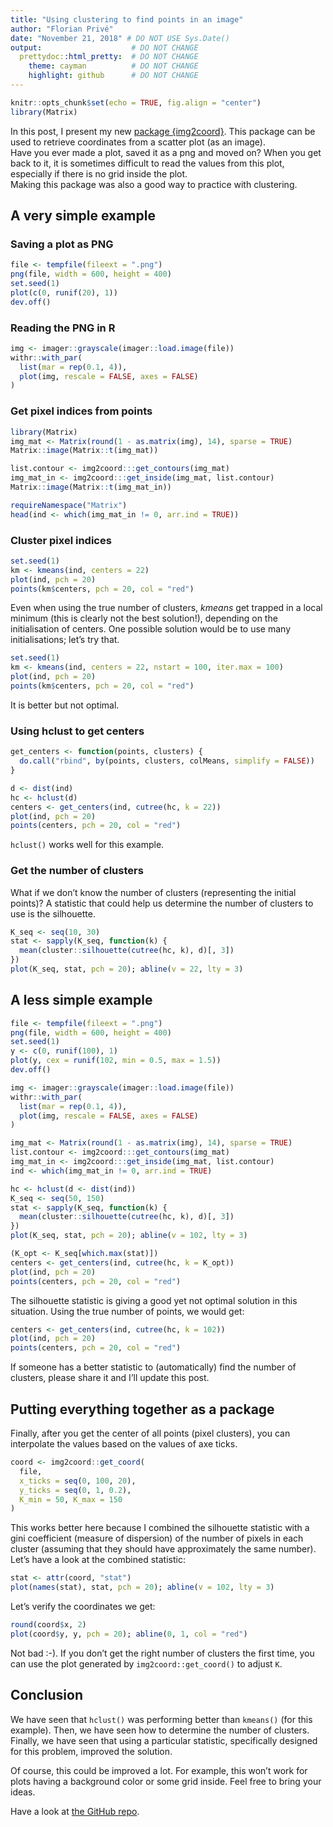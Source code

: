 ```yaml
---
title: "Using clustering to find points in an image"
author: "Florian Privé"
date: "November 21, 2018" # DO NOT USE Sys.Date()
output:                    # DO NOT CHANGE
  prettydoc::html_pretty:  # DO NOT CHANGE
    theme: cayman          # DO NOT CHANGE
    highlight: github      # DO NOT CHANGE
---
```


```r
knitr::opts_chunk$set(echo = TRUE, fig.align = "center")
library(Matrix)
```


In this post, I present my new [package {img2coord}](https://github.com/privefl/img2coord). This package can be used to retrieve coordinates from a scatter plot (as an image).    
Have you ever made a plot, saved it as a png and moved on? When you get back to it, it is sometimes difficult to read the values from this plot, especially if there is no grid inside the plot.    
Making this package was also a good way to practice with clustering.

## A very simple example

### Saving a plot as PNG

```r
file <- tempfile(fileext = ".png")
png(file, width = 600, height = 400)
set.seed(1)
plot(c(0, runif(20), 1))
dev.off()
```

### Reading the PNG in R

```r
img <- imager::grayscale(imager::load.image(file))
withr::with_par(
  list(mar = rep(0.1, 4)),
  plot(img, rescale = FALSE, axes = FALSE)
)
```

### Get pixel indices from points

```r
library(Matrix)
img_mat <- Matrix(round(1 - as.matrix(img), 14), sparse = TRUE)
Matrix::image(Matrix::t(img_mat))
```

```r
list.contour <- img2coord:::get_contours(img_mat)
img_mat_in <- img2coord:::get_inside(img_mat, list.contour)
Matrix::image(Matrix::t(img_mat_in))
```

```r
requireNamespace("Matrix")
head(ind <- which(img_mat_in != 0, arr.ind = TRUE))
```

### Cluster pixel indices

```r
set.seed(1)
km <- kmeans(ind, centers = 22)
plot(ind, pch = 20)
points(km$centers, pch = 20, col = "red")
```

Even when using the true number of clusters, *kmeans* get trapped in a local minimum (this is clearly not the best solution!), depending on the initialisation of centers. One possible solution would be to use many initialisations; let's try that.

```r
set.seed(1)
km <- kmeans(ind, centers = 22, nstart = 100, iter.max = 100)
plot(ind, pch = 20)
points(km$centers, pch = 20, col = "red")
```

It is better but not optimal.

### Using hclust to get centers

```r
get_centers <- function(points, clusters) {
  do.call("rbind", by(points, clusters, colMeans, simplify = FALSE))
}

d <- dist(ind)
hc <- hclust(d)
centers <- get_centers(ind, cutree(hc, k = 22))
plot(ind, pch = 20)
points(centers, pch = 20, col = "red")
```

`hclust()` works well for this example.

### Get the number of clusters

What if we don't know the number of clusters (representing the initial points)? A statistic that could help us determine the number of clusters to use is the silhouette.

```r
K_seq <- seq(10, 30)
stat <- sapply(K_seq, function(k) {
  mean(cluster::silhouette(cutree(hc, k), d)[, 3])
})
plot(K_seq, stat, pch = 20); abline(v = 22, lty = 3)
```

## A less simple example


```r
file <- tempfile(fileext = ".png")
png(file, width = 600, height = 400)
set.seed(1)
y <- c(0, runif(100), 1)
plot(y, cex = runif(102, min = 0.5, max = 1.5))
dev.off()
```

```r
img <- imager::grayscale(imager::load.image(file))
withr::with_par(
  list(mar = rep(0.1, 4)),
  plot(img, rescale = FALSE, axes = FALSE)
)
```

```r
img_mat <- Matrix(round(1 - as.matrix(img), 14), sparse = TRUE)
list.contour <- img2coord:::get_contours(img_mat)
img_mat_in <- img2coord:::get_inside(img_mat, list.contour)
ind <- which(img_mat_in != 0, arr.ind = TRUE)
```

```r
hc <- hclust(d <- dist(ind))
K_seq <- seq(50, 150)
stat <- sapply(K_seq, function(k) {
  mean(cluster::silhouette(cutree(hc, k), d)[, 3])
})
plot(K_seq, stat, pch = 20); abline(v = 102, lty = 3)
```

```r
(K_opt <- K_seq[which.max(stat)])
centers <- get_centers(ind, cutree(hc, k = K_opt))
plot(ind, pch = 20)
points(centers, pch = 20, col = "red")
```

The silhouette statistic is giving a good yet not optimal solution in this situation. Using the true number of points, we would get:

```r
centers <- get_centers(ind, cutree(hc, k = 102))
plot(ind, pch = 20)
points(centers, pch = 20, col = "red")
```

If someone has a better statistic to (automatically) find the number of clusters, please share it and I'll update this post.

## Putting everything together as a package

Finally, after you get the center of all points (pixel clusters), you can interpolate the values based on the values of axe ticks.

```r
coord <- img2coord::get_coord(
  file, 
  x_ticks = seq(0, 100, 20),
  y_ticks = seq(0, 1, 0.2),
  K_min = 50, K_max = 150
) 
```

This works better here because I combined the silhouette statistic with a gini coefficient (measure of dispersion) of the number of pixels in each cluster (assuming that they should have approximately the same number). Let's have a look at the combined statistic:

```r
stat <- attr(coord, "stat")
plot(names(stat), stat, pch = 20); abline(v = 102, lty = 3) 
```

Let's verify the coordinates we get:

```r
round(coord$x, 2)
plot(coord$y, y, pch = 20); abline(0, 1, col = "red")
```

Not bad :-). If you don't get the right number of clusters the first time, you can use the plot generated by `img2coord::get_coord()` to adjust `K`.

## Conclusion

We have seen that `hclust()` was performing better than `kmeans()` (for this example). Then, we have seen how to determine the number of clusters. Finally, we have seen that using a particular statistic, specifically designed for this problem, improved the solution.

Of course, this could be improved a lot. For example, this won't work for plots having a background color or some grid inside. Feel free to bring your ideas.

Have a look at [the GitHub repo](https://github.com/privefl/img2coord).
